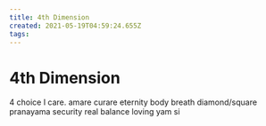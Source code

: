 ```yaml
---
title: 4th Dimension
created: 2021-05-19T04:59:24.655Z
tags:
---
```


# 4th Dimension

4
choice
I care.
amare
curare
eternity
body
breath
diamond/square
pranayama
security
real
balance
loving
yam
si
